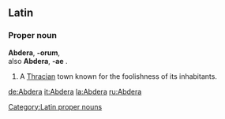 ==Latin==
{{attention|la}}

===Proper noun===
{{wikisource1911Enc|Abdera (Thrace)}}
'''Abdera''', '''-orum''', {{n}} {{p}} <br>
also '''Abdera''', '''-ae''' {{f}}.
# A [[Thrace|Thracian]] town known for the foolishness of its inhabitants.

[[Category:Latin proper nouns]]

[[de:Abdera]]
[[it:Abdera]]
[[la:Abdera]]
[[ru:Abdera]]